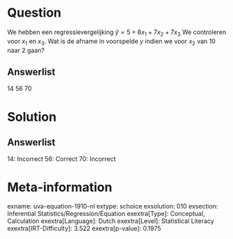 Question
========

We hebben een regressievergelijking $\hat{y} = 5 + 8x_{1} +
7x_{2} + 7x_{3}$ We controleren voor *x*~1~ en *x*~3~. Wat is de
afname in voorspelde *y* indien we voor *x*~2~ van 10 naar 2 gaan?

Answerlist
----------

14
56
70

Solution
========

Answerlist
----------

14: Incorrect
56: Correct
70: Incorrect

Meta-information
================
exname: uva-equation-1910-nl
extype: schoice
exsolution: 010
exsection: Inferential Statistics/Regression/Equation
exextra[Type]: Conceptual, Calculation
exextra[Language]: Dutch
exextra[Level]: Statistical Literacy
exextra[IRT-Difficulty]: 3.522
exextra[p-value]: 0.1975
